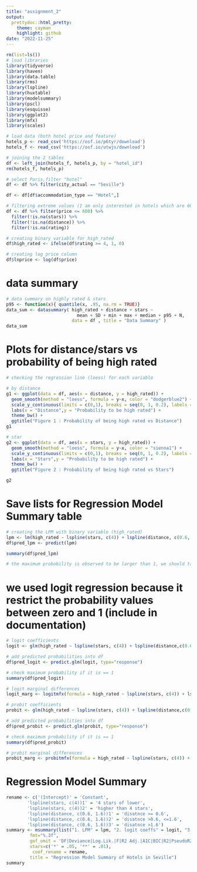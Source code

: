 ```yaml
---
title: "assignment_2"
output:   
  prettydoc::html_pretty:
    theme: cayman
    highlight: github
date: "2022-11-25"
---
```


```r
rm(list=ls())
# load libraries
library(tidyverse)
library(haven)
library(data.table)
library(rms)
library(lspline)
library(huxtable)
library(modelsummary)
library(pscl)
library(esquisse)
library(ggplot2)
library(mfx)
library(scales)
```

```r
# load data (both hotel price and feature)
hotels_p <- read_csv('https://osf.io/p6tyr/download')
hotels_f <- read_csv('https://osf.io/utwjs/download')
```

```r
# joining the 2 tables
df <- left_join(hotels_f, hotels_p, by = "hotel_id")
rm(hotels_f, hotels_p)
```

```r
# select Paris,filter "hotel"
df <- df %>% filter(city_actual == "Seville")

df <- df[df$accommodation_type == "Hotel",]

# filtering extreme values (I am only interested in hotels which are 600 or cheaper)
df <- df %>% filter(price <= 600) %>% 
  filter(!is.na(stars)) %>% 
  filter(!is.na(distance)) %>% 
  filter(!is.na(rating))

# creating binary variable for high_rated
df$high_rated <- ifelse(df$rating >= 4, 1, 0)

# creating log price column
df$lnprice <- log(df$price)
```

# data summary
```r
# data summary on highly rated & stars
p95 <- function(x){ quantile(x, .95, na.rm = TRUE)}
data_sum <- datasummary( high_rated + distance + stars ~ 
                           mean + SD + min + max + median + p95 + N, 
                         data = df , title = "Data Summary" )
data_sum
```

# Plots for distance/stars vs probability of being high rated
```r
# checking the regression line (loess) for each variable

# by distance
g1 <- ggplot(data = df, aes(x = distance, y = high_rated)) +
  geom_smooth(method = "loess", formula = y~x, color = "dodgerblue2") +
  scale_y_continuous(limits = c(0,1), breaks = seq(0, 1, 0.2), labels = scales::percent) +
  labs(x = "Distance",y = "Probability to be high rated") +
  theme_bw() +
  ggtitle("Figure 1 : Probability of being high rated vs Distance")
g1

# star
g2 <- ggplot(data = df, aes(x = stars, y = high_rated)) +
  geom_smooth(method = "loess", formula = y~x, color = "sienna1") +
  scale_y_continuous(limits = c(0,1), breaks = seq(0, 1, 0.2), labels = scales::percent) +
  labs(x = "Stars",y = "Probability to be high rated") +
  theme_bw() +
  ggtitle("Figure 2 : Probability of being high rated vs Stars")

g2
```
# Save lists for Regression Model Summary table
```r
# creating the LPM with binary variable (high_rated)
lpm <- lm(high_rated ~ lspline(stars, c(4)) + lspline(distance, c(0.6, 1.6)) + lnprice, data = df)
df$pred_lpm <- predict(lpm)

summary(df$pred_lpm)

# the maximum probability is observed to be larger than 1, we should take logit and probit to predict the values for the data
```
# we used logit regression because it restrict the probability values between zero and 1 (include in documentation)
```r
# logit coefficients
logit <- glm(high_rated ~ lspline(stars, c(4)) + lspline(distance,c(0.6, 1.6))+ lnprice, data=df, family='binomial'(link = "logit"))

# add predicted probabilities into df
df$pred_logit <- predict.glm(logit, type="response")

# check maximum probability if it is == 1
summary(df$pred_logit)

# logit marginal differences
logit_marg <- logitmfx(formula = high_rated ~ lspline(stars, c(4)) + lspline(distance,c(0.6, 1.6)) + lnprice, data=df, atmean=FALSE)

# probit coefficients
probit <- glm(high_rated ~ lspline(stars, c(4)) + lspline(distance,c(0.6, 1.6))+ lnprice, data=df, family=binomial(link="probit"))

# add predicted probabilities into df
df$pred_probit <- predict.glm(probit, type="response")

# check maximum probability if it is == 1
summary(df$pred_probit)

# probit marginal differences
probit_marg <- probitmfx(formula = high_rated ~ lspline(stars, c(4)) + lspline(distance,c(0.6, 1.6))+ lnprice, data=df, atmean=F)
```

# Regression Model Summary
```r
rename <- c('(Intercept)' = 'Constant',
        'lspline(stars, c(4))1' = '4 stars of lower',
        'lspline(stars, c(4))2' = 'higher than 4 stars',
        'lspline(distance, c(0.6, 1.6))1' = 'disatnce >= 0.6',
        'lspline(distance, c(0.6, 1.6))2' = 'disatnce >0.6, <=1.6',
        'lspline(distance, c(0.6, 1.6))3' = 'disatnce >1.6')
summary <- msummary(list("1. LPM" = lpm, "2. logit coeffs" = logit, "3. logit marg" = logit_marg, "4. probit" = probit, "5. probit marg" = probit_marg),
         fmt="%.3f",
         gof_omit = 'DF|Deviance|Log.Lik.|F|R2 Adj.|AIC|BIC|R2|PseudoR2',
         stars=c('*' = .05, '**' = .01),
          coef_rename = rename,
         title = "Regression Model Summary of Hotels in Seville")
summary
```







